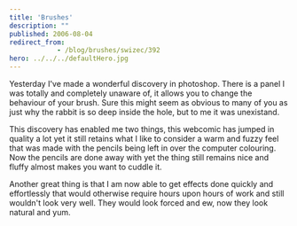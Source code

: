```yaml
---
title: 'Brushes'
description: ""
published: 2006-08-04
redirect_from: 
            - /blog/brushes/swizec/392
hero: ../../../defaultHero.jpg
---
```

Yesterday I've made a wonderful discovery in photoshop. There is a panel I was totally and completely unaware of, it allows you to change the behaviour of your brush. Sure this might seem as obvious to many of you as just why the rabbit is so deep inside the hole, but to me it was unexistand.  
  
This discovery has enabled me two things, this webcomic has jumped in quality a lot yet it still retains what I like to consider a warm and fuzzy feel that was made with the pencils being left in over the computer colouring. Now the pencils are done away with yet the thing still remains nice and fluffy almost makes you want to cuddle it.  
  
Another great thing is that I am now able to get effects done quickly and effortlessly that would otherwise require hours upon hours of work and still wouldn't look very well. They would look forced and ew, now they look natural and yum.